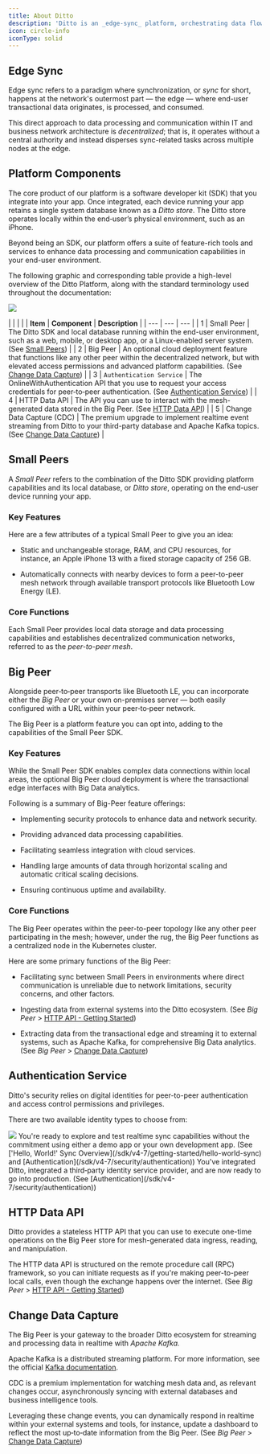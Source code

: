 ```yaml
---
title: About Ditto
description: 'Ditto is an _edge-sync_ platform, orchestrating data flow between points A and B across diverse environments, including peer‑to‑peer, client‑server, and hybrid setups. '
icon: circle-info
iconType: solid
---
```


## Edge Sync

Edge sync refers to a paradigm where synchronization, or _sync_ for short, happens at the network's outermost part — the edge — where end-user transactional data originates, is processed, and consumed.

This direct approach to data processing and communication within IT and business network architecture is _decentralized_; that is, it operates without a central authority and instead disperses sync-related tasks across multiple nodes at the edge.

## Platform Components

The core product of our platform is a software developer kit (SDK) that you integrate into your app. Once integrated, each device running your app retains a single system database known as a _Ditto store_. The Ditto store operates locally within the end‑user’s physical environment, such as an iPhone. 

Beyond being an SDK, our platform offers a suite of feature-rich tools and services to enhance data processing and communication capabilities in your end-user environment.

The following graphic and corresponding table provide a high-level overview of the Ditto Platform, along with the standard terminology used throughout the documentation:

<Frame>
  <img src="/images/Ktv-XmngVzkqmcPd_ri7W_image.webp"/>
</Frame>

|     |     |     |
| **Item** | **Component** | **Description** |
| --- | --- | --- |
| 1   | Small Peer | The Ditto SDK and local database running within the end-user environment, such as a web, mobile, or desktop app, or a Linux-enabled server system. (See [Small Peers](#small-peers)) |
| 2   | Big Peer | An optional cloud deployment feature that functions like any other peer within the decentralized network, but with elevated access permissions and advanced platform capabilities. (See [Change Data Capture](#change-data-capture)) |
| 3   | `Authentication Service` | The OnlineWithAuthentication API that you use to request your access credentials for peer‑to‑peer authentication. (See [Authentication Service](#authentication-service)) |
| 4   | HTTP Data API | The API you can use to interact with the mesh-generated data stored in the Big Peer. (See [HTTP Data API](#http-data-api)) |
| 5   | Change Data Capture (CDC) | The premium upgrade to implement realtime event streaming from Ditto to your third-party database and Apache Kafka topics. (See [Change Data Capture](#change-data-capture)) |

## Small Peers

A _Small Peer_ refers to the combination of the Ditto SDK providing platform capabilities and its local database, or _Ditto store_, operating on the end-user device running your app.

### Key Features

Here are a few attributes of a typical Small Peer to give you an idea:

*   Static and unchangeable storage, RAM, and CPU resources, for instance, an Apple iPhone 13 with a fixed storage capacity of 256 GB. 

*   Automatically connects with nearby devices to form a peer-to-peer mesh network through available transport protocols like Bluetooth Low Energy (LE).


### Core Functions

Each Small Peer provides local data storage and data processing capabilities and establishes decentralized communication networks, referred to as the _peer-to-peer mesh_.

## Big Peer

Alongside peer‑to‑peer transports like Bluetooth LE, you can incorporate either the _Big Peer_ or your own on-premises server — both easily configured with a URL within your peer‑to‑peer network.

The Big Peer is a platform feature you can opt into, adding to the capabilities of the Small Peer SDK.

### Key Features

While the Small Peer SDK enables complex data connections within local areas, the optional Big Peer cloud deployment is where the transactional edge interfaces with Big Data analytics.

Following is a summary of Big-Peer feature offerings:

*   Implementing security protocols to enhance data and network security.

*   Providing advanced data processing capabilities.

*   Facilitating seamless integration with cloud services.

*   Handling large amounts of data through horizontal scaling and automatic critical scaling decisions.

*   Ensuring continuous uptime and availability.


### Core Functions

The Big Peer operates within the peer-to-peer topology like any other peer participating in the mesh; however, under the rug, the Big Peer functions as a centralized node in the Kubernetes cluster.

Here are some primary functions of the Big Peer:

*   Facilitating sync between Small Peers in environments where direct communication is unreliable due to network limitations, security concerns, and other factors.

*   Ingesting data from external systems into the Ditto ecosystem. (See _Big Peer_ > [HTTP API - Getting Started](/cloud/http-api/getting-started))

*   Extracting data from the transactional edge and streaming it to external systems, such as Apache Kafka, for comprehensive Big Data analytics. (See _Big Peer_ \> [Change Data Capture](/cloud/cdc))


## Authentication Service

Ditto's security relies on digital identities for peer-to-peer authentication and access control permissions and privileges.

There are two available identity types to choose from:

<Frame>
  <img src="/images/eKRCoHSfrVVaLxJCENIHq_image.webp"/>
</Frame>

<Steps>
  <Step >
    You're ready to explore and test realtime sync capabilities without the commitment using either a demo app or your own development app. (See ['Hello, World!' Sync Overview](/sdk/v4-7/getting-started/hello-world-sync) and [Authentication](/sdk/v4-7/security/authentication))
  </Step>
  <Step >
You've integrated Ditto, integrated a third‑party identity service provider, and are now ready to go into production. (See [Authentication](/sdk/v4-7/security/authentication))
  </Step>
</Steps>


## HTTP Data API

Ditto provides a stateless HTTP API that you can use to execute one-time operations on the Big Peer store for mesh-generated data ingress, reading, and manipulation.

The HTTP data API is structured on the remote procedure call (RPC) framework, so you can initiate requests as if you're making peer-to-peer local calls, even though the exchange happens over the internet. (See _Big Peer_ \> [HTTP API - Getting Started](/cloud/http-api/getting-started))

## Change Data Capture
The Big Peer is your gateway to the broader Ditto ecosystem for streaming and processing data in realtime with _Apache Kafka._

Apache Kafka is a distributed streaming platform. For more information, see the official [Kafka documentation](https://kafka.apache.org/documentation/ "Kafka documentation").

CDC is a premium implementation for watching mesh data and, as relevant changes occur, asynchronously syncing with external databases and business intelligence tools.

Leveraging these change events, you can dynamically respond in realtime within your external systems and tools, for instance, update a dashboard to reflect the most up‑to‑date information from the Big Peer. (See _Big Peer_ \> [Change Data Capture](/cloud/cdc))
